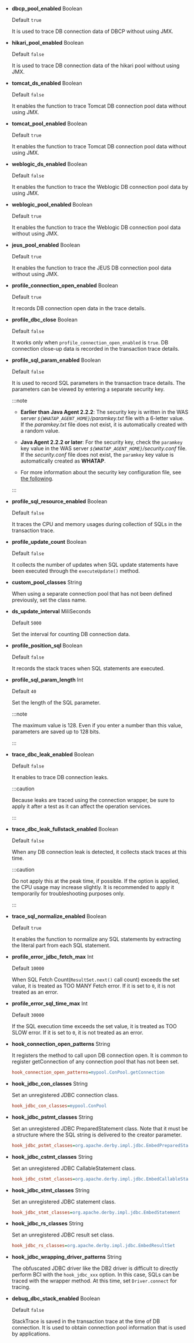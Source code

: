 -   **dbcp_pool_enabled** <span class='type'>Boolean</span>

    Default `true`

    It is used to trace DB connection data of DBCP without using JMX.

-   **hikari_pool_enabled** <span class='type'>Boolean</span>

    Default `false`

    It is used to trace DB connection data of the hikari pool without using JMX.

-   **tomcat_ds_enabled** <span class='type'>Boolean</span>

    Default `false`

    It enables the function to trace Tomcat DB connection pool data without using JMX.

-   **tomcat_pool_enabled** <span class='type'>Boolean</span>

    Default `true`

    It enables the function to trace Tomcat DB connection pool data without using JMX.

-   **weblogic_ds_enabled** <span class='type'>Boolean</span>

    Default `false`

    It enables the function to trace the Weblogic DB connection pool data by using JMX.

-   **weblogic_pool_enabled** <span class='type'>Boolean</span>

    Default `true`

    It enables the function to trace the Weblogic DB connection pool data without using JMX.

-   **jeus_pool_enabled** <span class='type'>Boolean</span>

    Default `true`

    It enables the function to trace the JEUS DB connection pool data without using JMX.

-   **profile_connection_open_enabled** <span class='type'>Boolean</span>

    Default `true`

    It records DB connection open data in the trace details.

-   **profile_dbc_close** <span class='type'>Boolean</span>

    Default `false`

    It works only when `profile_connection_open_enabled` is `true`. DB connection close-up data is recorded in the transaction trace details.

-   **profile_sql_param_enabled** <span class='type'>Boolean</span><ScrollToLink anchor='profile-sql-param' />

    Default `false`

    It is used to record SQL parameters in the transaction trace details. The parameters can be viewed by entering a separate security key.

    :::note

    -   **Earlier than Java Agent 2.2.2**: The security key is written in the WAS server _`${WHATAP_AGENT_HOME}`/paramkey.txt_ file with a 6-letter value. If the _paramkey.txt_ file does not exist, it is automatically created with a random value.

    -   **Java Agent 2.2.2 or later**: For the security key, check the `paramkey` key value in the WAS server _`${WHATAP_AGENT_HOME}`/security.conf_ file. If the _security.conf_ file does not exist, the `paramkey` key value is automatically created as **WHATAP**.

    -   For more information about the security key configuration file, see [the following](install-agent#security).

    :::

-   **profile_sql_resource_enabled** <span class='type'>Boolean</span>

    Default `false`

    It traces the CPU and memory usages during collection of SQLs in the transaction trace.

-   **profile_update_count** <span class='type'>Boolean</span>

    Default `false`

    It collects the number of updates when SQL update statements have been executed through the `executeUpdate()` method.

-   **custom_pool_classes** <span class='type'>String</span>

    When using a separate connection pool that has not been defined previously, set the class name.

-   **ds_update_interval** <span class='type'>MiliSeconds</span>

    Default `5000`

    Set the interval for counting DB connection data.

-   **profile_position_sql** <span class='type'>Boolean</span>

    Default `false`

    It records the stack traces when SQL statements are executed.

-   **profile_sql_param_length** <span class='type'>Int</span>

    Default `40`

    Set the length of the SQL parameter.

    :::note

    The maximum value is 128. Even if you enter a number than this value, parameters are saved up to 128 bits.

    :::

-   **trace_dbc_leak_enabled** <span class='type'>Boolean</span>

    Default `false`

    It enables to trace DB connection leaks.

    :::caution

    Because leaks are traced using the connection wrapper, be sure to apply it after a test as it can affect the operation services.

    :::

-   **trace_dbc_leak_fullstack_enabled** <span class='type'>Boolean</span>

    Default `false`

    When any DB connection leak is detected, it collects stack traces at this time.

    :::caution

    Do not apply this at the peak time, if possible. If the option is applied, the CPU usage may increase slightly. It is recommended to apply it temporarily for troubleshooting purposes only.

    :::

-   **trace_sql_normalize_enabled** <span class='type'>Boolean</span>

    Default `true`

    It enables the function to normalize any SQL statements by extracting the literal part from each SQL statement.

-   **profile_error_jdbc_fetch_max** <span class='type'>Int</span>

    Default `10000`

    When SQL Fetch Count(`ResultSet.next()` call count) exceeds the set value, it is treated as TOO MANY Fetch error. If it is set to `0`, it is not treated as an error.

-   **profile_error_sql_time_max** <span class='type'>Int</span>

    Default `30000`

    If the SQL execution time exceeds the set value, it is treated as TOO SLOW error. If it is set to `0`, it is not treated as an error.

-   **hook_connection_open_patterns** <span class='type'>String</span>

    It registers the method to call upon DB connection open. It is common to register getConnection of any connection pool that has not been set.

    ```ini title='Example'
    hook_connection_open_patterns=mypool.ConPool.getConnection
    ```

-   **hook_jdbc_con_classes** <span class='type'>String</span>

    Set an unregistered JDBC connection class.

    ```ini title='Example'
    hook_jdbc_con_classes=mypool.ConPool
    ```

-   **hook_jdbc_pstmt_classes** <span class='type'>String</span>

    Set an unregistered JDBC PreparedStatement class. Note that it must be a structure where the SQL string is delivered to the creator parameter.

    ```ini title='Example'
    hook_jdbc_pstmt_classes=org.apache.derby.impl.jdbc.EmbedPreparedStatement
    ```

-   **hook_jdbc_cstmt_classes** <span class='type'>String</span>

    Set an unregistered JDBC CallableStatement class.

    ```ini title='Example'
    hook_jdbc_cstmt_classes=org.apache.derby.impl.jdbc.EmbedCallableStatement
    ```

-   **hook_jdbc_stmt_classes** <span class='type'>String</span>

    Set an unregistered JDBC statement class.

    ```ini title='Example'
    hook_jdbc_stmt_classes=org.apache.derby.impl.jdbc.EmbedStatement
    ```

-   **hook_jdbc_rs_classes** <span class='type'>String</span>

    Set an unregistered JDBC result set class.

    ```ini title='Example'
    hook_jdbc_rs_classes=org.apache.derby.impl.jdbc.EmbedResultSet
    ```

-   **hook_jdbc_wrapping_driver_patterns** <span class='type'>String</span>

    The obfuscated JDBC driver like the DB2 driver is difficult to directly perform BCI with the `hook_jdbc_xxx` option. In this case, SQLs can be traced with the wrapper method. At this time, set `Driver.connect` for tracing.

-   **debug_dbc_stack_enabled** <span class='type'>Boolean</span>

    Default `false`

    StackTrace is saved in the transaction trace at the time of DB connection. It is used to obtain connection pool information that is used by applications.
